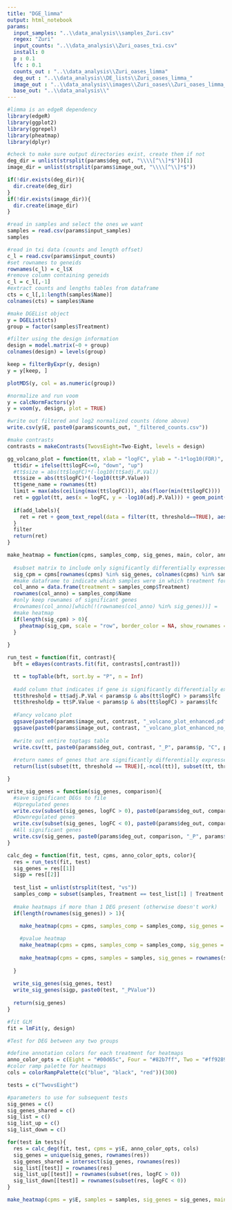 ```yaml
---
title: "DGE_limma"
output: html_notebook
params:
  input_samples: "..\\data_analysis\\samples_Zuri.csv"
  regex: "Zuri"
  input_counts: "..\\data_analysis\\Zuri_oases_txi.csv"
  install: 0
  p : 0.1
  lfc : 0.1
  counts_out : "..\\data_analysis\\Zuri_oases_limma"
  deg_out : "..\\data_analysis\\DE_lists\\Zuri_oases_limma_"
  image_out : "..\\data_analysis\\images\\Zuri_oases\\Zuri_oases_limma_"
  base_out: "..\\data_analysis\\"
---
```


```r
#limma is an edgeR dependency
library(edgeR)
library(ggplot2)
library(ggrepel)
library(pheatmap)
library(dplyr)
```

```r
#check to make sure output directories exist, create them if not
deg_dir = unlist(strsplit(params$deg_out, "\\\\[^\\]*$"))[1]
image_dir = unlist(strsplit(params$image_out, "\\\\[^\\]*$"))

if(!dir.exists(deg_dir)){
  dir.create(deg_dir)
}
if(!dir.exists(image_dir)){
  dir.create(image_dir)
}
```


```r
#read in samples and select the ones we want
samples = read.csv(params$input_samples)
samples
```


```r
#read in txi data (counts and length offset)
c_l = read.csv(params$input_counts)
#set rownames to geneids
rownames(c_l) = c_l$X
#remove column containing geneids
c_l = c_l[,-1]
#extract counts and lengths tables from dataframe
cts = c_l[,1:length(samples$Name)]
colnames(cts) = samples$Name
```



```r
#make DGEList object
y = DGEList(cts)
group = factor(samples$Treatment)

#filter using the design information
design = model.matrix(~0 + group)
colnames(design) = levels(group)

keep = filterByExpr(y, design)
y = y[keep, ]

plotMDS(y, col = as.numeric(group))

#normalize and run voom
y = calcNormFactors(y)
y = voom(y, design, plot = TRUE)
```

```r
#write out filtered and log2 normalized counts (done above)
write.csv(y$E, paste0(params$counts_out, "_filtered_counts.csv"))
```

```r
#make contrasts
contrasts = makeContrasts(TwovsEight=Two-Eight, levels = design)
```


```r
gg_volcano_plot = function(tt, xlab = "logFC", ylab = "-1*log10(FDR)", main="Volcano plot", add_labels = TRUE){
  tt$dir = ifelse(tt$logFC<=0, "down", "up")
  #tt$size = abs(tt$logFC)*(-log10(tt$adj.P.Val))
  tt$size = abs(tt$logFC)*(-log10(tt$P.Value))
  tt$gene_name = rownames(tt)
  limit = max(abs(ceiling(max(tt$logFC))), abs(floor(min(tt$logFC))))
  ret = ggplot(tt, aes(x = logFC, y = -log10(adj.P.Val))) + geom_point(aes(size = size, color = dir)) + scale_color_manual(values = c("up" = "red", "down" = "blue")) + xlim(-limit, limit) + xlab(xlab) + ylab(ylab) + ggtitle(main) + scale_size_area() + theme_bw() + theme(panel.border = element_blank(), panel.grid.minor = element_blank(), panel.grid.major = element_blank(), axis.line = element_line()) + theme(legend.position="none")
  
  if(add_labels){
    ret = ret + geom_text_repel(data = filter(tt, threshold==TRUE), aes(label = gene_name), box.padding = 0.5, max.overlaps = Inf)
  }
  filter
  return(ret)
}
```


```r
make_heatmap = function(cpms, samples_comp, sig_genes, main, color, annotation_color, filename){
  
  #subset matrix to include only significantly differentially expressed genes for the desired samples
  sig_cpm = cpms[rownames(cpms) %in% sig_genes, colnames(cpms) %in% samples_comp$Name]
  #make dataframe to indicate which samples were in which treatment for heatmap
  col_anno = data.frame(treatment = samples_comp$Treatment)
  rownames(col_anno) = samples_comp$Name
  #only keep rownames of significant genes
  #rownames(col_anno)[which(!(rownames(col_anno) %in% sig_genes))] = 
  #make heatmap
  if(length(sig_cpm) > 0){
    pheatmap(sig_cpm, scale = "row", border_color = NA, show_rownames = T, annotation_col = col_anno, main = main, color = color, annotation_colors = annotation_color, filename = filename)
  }
  
}
```



```r
run_test = function(fit, contrast){
  bft = eBayes(contrasts.fit(fit, contrasts[,contrast]))

  tt = topTable(bft, sort.by = "P", n = Inf)
  
  #add column that indicates if gene is significantly differentially expressed or not
  tt$threshold = tt$adj.P.Val < params$p & abs(tt$logFC) > params$lfc
  tt$thresholdp = tt$P.Value < params$p & abs(tt$logFC) > params$lfc
  
  #Fancy volcano plot
  ggsave(paste0(params$image_out, contrast, "_volcano_plot_enhanced.pdf"), plot = gg_volcano_plot(tt))
  ggsave(paste0(params$image_out, contrast, "_volcano_plot_enhanced_no_labels.pdf"), plot = gg_volcano_plot(tt, add_labels = FALSE))
  
  #write out entire toptags table
  write.csv(tt, paste0(params$deg_out, contrast, "_P", params$p, "C", params$lfc, "_full_table.csv"))
  
  #return names of genes that are significantly differentially expressed
  return(list(subset(tt, threshold == TRUE)[,-ncol(tt)], subset(tt, thresholdp == TRUE)[,-ncol(tt)]))

}
```


```r
write_sig_genes = function(sig_genes, comparison){
  #save significant DEGs to file
  #Upregulated genes
  write.csv(subset(sig_genes, logFC > 0), paste0(params$deg_out, comparison, "_P", params$p, "C", params$lfc, "_UP.csv"))
  #Downregulated genes
  write.csv(subset(sig_genes, logFC < 0), paste0(params$deg_out, comparison, "_P", params$p, "C", params$lfc, "_DOWN.csv"))
  #All significant genes
  write.csv(sig_genes, paste0(params$deg_out, comparison, "_P", params$p, "C", params$lfc, "_DE.csv"))
}
```

```r
calc_deg = function(fit, test, cpms, anno_color_opts, color){
  res = run_test(fit, test)
  sig_genes = res[[1]]
  sigp = res[[2]]
  
  test_list = unlist(strsplit(test, "vs"))
  samples_comp = subset(samples, Treatment == test_list[1] | Treatment == test_list[2])
  
  #make heatmaps if more than 1 DEG present (otherwise doesn't work)
  if(length(rownames(sig_genes)) > 1){

    make_heatmap(cpms = cpms, samples_comp = samples_comp, sig_genes = rownames(sig_genes), main = paste0(test, " significant DEG heatmap"), color = color, annotation_color = list(treatment = anno_color_opts[test_list]), filename = paste0(params$image_out, test, "_deg_heatmap.pdf"))
    
    #pvalue heatmap
    make_heatmap(cpms = cpms, samples_comp = samples_comp, sig_genes = rownames(sigp), main = paste0(test, " significant DEG heatmap"), color = color, annotation_color = list(treatment = anno_color_opts[test_list]), filename = paste0(params$image_out, test, "_PValue_deg_heatmap.pdf"))
  
    make_heatmap(cpms = cpms, samples = samples, sig_genes = rownames(sig_genes), main = paste0(test, " significant DEG heatmap"), color = color, annotation_color = list(treatment = anno_color_opts), filename = paste0(params$image_out, test, "_deg_heatmap_all_samples.png"))
  
  }
  
  write_sig_genes(sig_genes, test)
  write_sig_genes(sigp, paste0(test, "_PValue"))
  
  return(sig_genes)
}
```


```r
#fit GLM
fit = lmFit(y, design)

#Test for DEG between any two groups

#define annotation colors for each treatment for heatmaps
anno_color_opts = c(Eight = "#00d65c", Four = "#82b7ff", Two = "#ff9289")
#color ramp palette for heatmaps
cols = colorRampPalette(c("blue", "black", "red"))(300)

tests = c("TwovsEight")

#parameters to use for subsequent tests
sig_genes = c()
sig_genes_shared = c()
sig_list = c()
sig_list_up = c()
sig_list_down = c()

for(test in tests){
  res = calc_deg(fit, test, cpms = y$E, anno_color_opts, cols)
  sig_genes = unique(sig_genes, rownames(res))
  sig_genes_shared = intersect(sig_genes, rownames(res))
  sig_list[[test]] = rownames(res)
  sig_list_up[[test]] = rownames(subset(res, logFC > 0))
  sig_list_down[[test]] = rownames(subset(res, logFC < 0))
}

make_heatmap(cpms = y$E, samples = samples, sig_genes = sig_genes, main = "Significant DEG heatmap", color = cols, annotation_color = list(treatment = anno_color_opts), filename = paste0(params$image_out, "sig_deg_heatmap_all_samples.png"))

```























